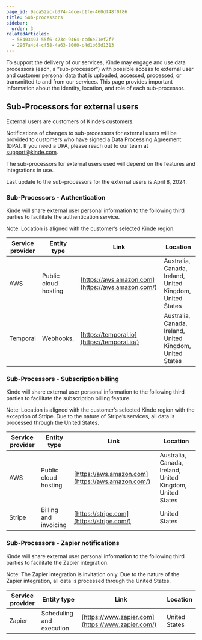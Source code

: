 ```yaml
---
page_id: 9aca52ac-b374-4dce-b1fe-460df48f0f86
title: Sub-processors
sidebar:
  order: 3
relatedArticles:
  - 58403493-55f6-423c-9464-ccd6e21ef2f7
  - 2967a4c4-cf58-4a63-8000-c4d1b65d1313
---
```


To support the delivery of our services, Kinde may engage and use data processors (each, a “sub-processor“) with possible access to external user and customer personal data that is uploaded, accessed, processed, or transmitted to and from our services. This page provides important information about the identity, location, and role of each sub-processor.

## Sub-Processors for external users

External users are customers of Kinde’s customers.

Notifications of changes to sub-processors for external users will be provided to customers who have signed a Data Processing Agreement (DPA). If you need a DPA, please reach out to our team at support@kinde.com.

The sub-processors for external users used will depend on the features and integrations in use.

Last update to the sub-processors for the external users is April 8, 2024.

### Sub-Processors - Authentication

Kinde will share external user personal information to the following third parties to facilitate the authentication service.

Note: Location is aligned with the customer’s selected Kinde region.

| Service provider | Entity type          | Link                                              | Location                                                  |
| ---------------- | -------------------- | ------------------------------------------------- | --------------------------------------------------------- |
| AWS              | Public cloud hosting | [https://aws.amazon.com](https://aws.amazon.com/) | Australia, Canada, Ireland, United Kingdom, United States |
| Temporal         | Webhooks.            | [https://temporal.io](https://temporal.io/)       | Australia, Canada, Ireland, United Kingdom, United States |

### Sub-Processors - Subscription billing

Kinde will share external user personal information to the following third parties to facilitate the subscription billing feature.

Note: Location is aligned with the customer’s selected Kinde region with the exception of Stripe. Due to the nature of Stripe’s services, all data is processed through the United States.

| Service provider | Entity type           | Link                                              | Location                                                  |
| ---------------- | --------------------- | ------------------------------------------------- | --------------------------------------------------------- |
| AWS              | Public cloud hosting  | [https://aws.amazon.com](https://aws.amazon.com/) | Australia, Canada, Ireland, United Kingdom, United States |
| Stripe           | Billing and invoicing | [https://stripe.com](https://stripe.com/)         | United States                                             |

### Sub-Processors - Zapier notifications

Kinde will share external user personal information to the following third parties to facilitate the Zapier integration.

Note: The Zapier integration is invitation only. Due to the nature of the Zapier integration, all data is processed through the United States.

| Service provider | Entity type              | Link                                              | Location                                          |
| ---------------- | ------------------------ | ------------------------------------------------- | ------------------------------------------------- |
| Zapier           | Scheduling and execution | [https://www.zapier.com](https://www.zapier.com/) | United States                                     |

